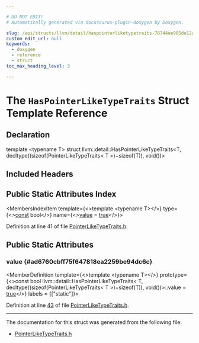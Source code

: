```yaml
---

# DO NOT EDIT!
# Automatically generated via docusaurus-plugin-doxygen by Doxygen.

slug: /api/structs/llvm/detail/haspointerliketypetraits-78744ee905de12acdbd8d3ecf862b959
custom_edit_url: null
keywords:
  - doxygen
  - reference
  - struct
toc_max_heading_level: 3

---
```





# The `HasPointerLikeTypeTraits` Struct Template Reference

<DoxygenPage pluginConfig={pluginConfig}>



## Declaration

<CodeBlock>template &lt;typename T&gt;
struct llvm::detail::HasPointerLikeTypeTraits&lt;T, decltype((sizeof(PointerLikeTypeTraits&lt; T &gt;)+sizeof(T)), void())&gt;</CodeBlock>

## Included Headers

<IncludesList>
<IncludesListItem
  filePath="llvm/Support/PointerLikeTypeTraits.h"
  permalink="/docs/api/files/include/include/llvm/include/llvm/support/pointerliketypetraits-h"
  isLocal="true" />
</IncludesList>

## Public Static Attributes Index

<MembersIndex>

<MembersIndexItem
  template={<>template &lt;typename T&gt;</>}
  type={<><a href="/docs/api/files/lib/lib/target/lib/target/aarch64/aarch64promoteconstant-cpp/#a90f8350fecae261c25be85d38b451bff">const</a> bool</>}
  name={<><a href="#ad6760cbff75f647818ea2259be94dc6c">value</a> = <a href="/docs/api/files/lib/lib/analysis/basicaliasanalysis-cpp/#af6d5cafbdfc5313e65d990120021a3ec">true</a></>}>
</MembersIndexItem>

</MembersIndex>


Definition at line 41 of file <a href="/docs/api/files/include/include/llvm/include/llvm/support/pointerliketypetraits-h">PointerLikeTypeTraits.h</a>.

<SectionDefinition>

## Public Static Attributes

### value {#ad6760cbff75f647818ea2259be94dc6c}

<MemberDefinition
  template={<>template &lt;typename T&gt;</>}
  prototype={<>const bool llvm::detail::HasPointerLikeTypeTraits&lt; T, decltype((sizeof(PointerLikeTypeTraits&lt; T &gt;)+sizeof(T)), void())&gt;::value = <a href="/docs/api/files/lib/lib/analysis/basicaliasanalysis-cpp/#af6d5cafbdfc5313e65d990120021a3ec">true</a></>}
  labels = {["static"]}>

Definition at line <a href="/docs/api/files/include/include/llvm/include/llvm/support/pointerliketypetraits-h/#l00043">43</a> of file <a href="/docs/api/files/include/include/llvm/include/llvm/support/pointerliketypetraits-h">PointerLikeTypeTraits.h</a>.
</MemberDefinition>

</SectionDefinition>

<hr/>

The documentation for this struct was generated from the following file:

<ul>
<li><a href="/docs/api/files/include/include/llvm/include/llvm/support/pointerliketypetraits-h">PointerLikeTypeTraits.h</a></li>
</ul>

</DoxygenPage>
